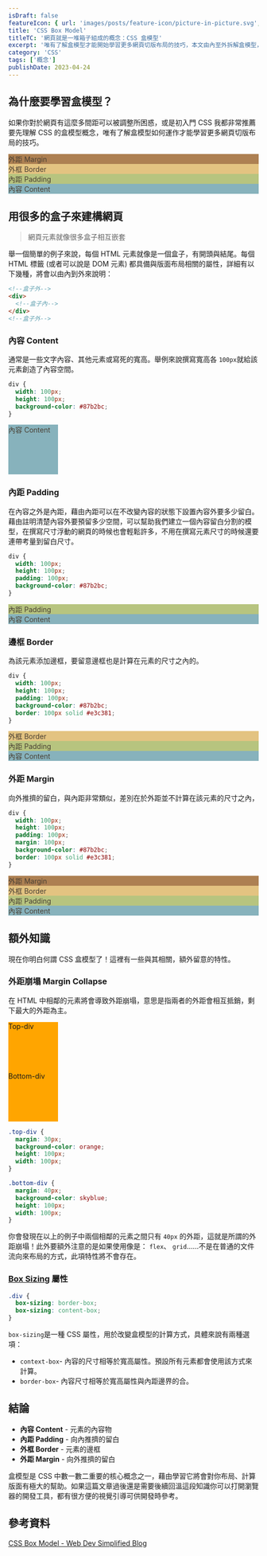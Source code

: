 ```yaml
---
isDraft: false
featureIcon: { url: 'images/posts/feature-icon/picture-in-picture.svg', alt: '一個框框內還有一個框框的符號' }
title: 'CSS Box Model'
titleTC: '網頁就是一堆箱子組成的概念：CSS 盒模型'
excerpt: '唯有了解盒模型才能開始學習更多網頁切版布局的技巧，本文由內至外拆解盒模型，並且解說相關的特性與屬性。'
category: 'CSS'
tags: ['概念']
publishDate: 2023-04-24
---
```


## 為什麼要學習盒模型？

如果你對於網頁有這麼多間距可以被調整所困惑，或是初入門 CSS 我都非常推薦要先理解 CSS 的盒模型概念，唯有了解盒模型如何運作才能學習更多網頁切版布局的技巧。

<div style="background-color: #ad8052; color: #493f33;" class="p-8 pt-0 text-center">
  <div class="p-4">外距 Margin </div>
  <div style="background-color: #e3c381" class="p-8 pt-0">
    <div class="p-4">外框 Border </div>
    <div style="background-color: #b7c47f" class="p-8 pt-0">
      <div class="p-4">內距 Padding </div>
      <div style="background-color: #87b2bc" class="p-8">
        <div class="">內容 Content </div>
      </div>
    </div>
  </div>
</div>

## 用很多的盒子來建構網頁

> 網頁元素就像很多盒子相互嵌套

舉一個簡單的例子來說，每個 HTML 元素就像是一個盒子，有開頭與結尾。每個 HTML 標籤 (或者可以說是 DOM 元素) 都具備與版面布局相關的屬性，詳細有以下幾種，將會以由內到外來說明：

```html
<!--盒子外-->
<div>
  <!--盒子內-->
</div>
<!--盒子外-->
```

### 內容 Content

通常是一些文字內容、其他元素或寫死的寬高。舉例來說撰寫寬高各 `100px`就給該元素創造了內容空間。

<div class="flex flex-wrap items-center justify-around">

```css
div {
  width: 100px;
  height: 100px;
  background-color: #87b2bc;
}
```

<div
  style="background-color: #87b2bc;  color: #493f33; width: 100px; height: 100px"
  class="flex items-center justify-center text-center"
>
  <div>內容 Content </div>
</div>

</div>

### 內距 Padding

在內容之外是內距，藉由內距可以在不改變內容的狀態下設置內容外要多少留白。藉由註明清楚內容外要預留多少空間，可以幫助我們建立一個內容留白分割的模型，在撰寫尺寸浮動的網頁的時候也會輕鬆許多，不用在撰寫元素尺寸的時候還要連帶考量到留白尺寸。

<div class="flex flex-wrap items-center justify-around">

```css
div {
  width: 100px;
  height: 100px;
  padding: 100px;
  background-color: #87b2bc;
}
```

<div style="background-color: #b7c47f; color: #493f33;" class="p-4 pt-0 text-center">
  <div>
    <div class="p-4">內距 Padding</div>
    <div style="background-color: #87b2bc" class="p-4">
      <div class="">內容 Content </div>
    </div>
  </div>
</div>

</div>

### 邊框 Border

為該元素添加邊框，要留意邊框也是計算在元素的尺寸之內的。

<div class="flex flex-wrap items-center justify-around">

```css
div {
  width: 100px;
  height: 100px;
  padding: 100px;
  background-color: #87b2bc;
  border: 100px solid #e3c381;
}
```

<div style="background-color: #e3c381; color: #493f33;" class="p-4 pt-0">
  <div class="p-4">外框 Border </div>
  <div style="background-color: #b7c47f" class="p-4 pt-0">
    <div class="p-4">內距 Padding </div>
    <div style="background-color: #87b2bc" class="p-4">
      <div class="">內容 Content </div>
    </div>
  </div>
</div>

</div>

### 外距 Margin

向外推擠的留白，與內距非常類似，差別在於外距並不計算在該元素的尺寸之內，

<div class="flex flex-wrap items-center justify-around">

```css
div {
  width: 100px;
  height: 100px;
  padding: 100px;
  margin: 100px;
  background-color: #87b2bc;
  border: 100px solid #e3c381;
}
```

<div style="background-color: #ad8052; color: #493f33;" class="p-8 pt-0 text-center">
  <div class="p-4">外距 Margin </div>
  <div style="background-color: #e3c381" class="p-8 pt-0">
    <div class="p-4">外框 Border </div>
    <div style="background-color: #b7c47f" class="p-8 pt-0">
      <div class="p-4">內距 Padding </div>
      <div style="background-color: #87b2bc" class="p-8">
        <div class="">內容 Content </div>
      </div>
    </div>
  </div>
</div>

</div>

## 額外知識

現在你明白何謂 CSS 盒模型了！這裡有一些與其相關，額外留意的特性。

### 外距崩塌 Margin Collapse

在 HTML 中相鄰的元素將會導致外距崩塌，意思是指兩者的外距會相互抵銷，剩下最大的外距為主。

<div>
  <div style="background-color: orange; height: 100px; width: 100px" class="my-4">
    <span>Top-div</span>
  </div>
  <div style="background-color: orange; height: 100px; width: 100px" class="my-8">
    <span>Bottom-div</span>
  </div>
</div>

```css
.top-div {
  margin: 30px;
  background-color: orange;
  height: 100px;
  width: 100px;
}

.bottom-div {
  margin: 40px;
  background-color: skyblue;
  height: 100px;
  width: 100px;
}
```

你會發現在以上的例子中兩個相鄰的元素之間只有 `40px` 的外距，這就是所謂的外距崩塌！此外要額外注意的是如果使用像是： `flex`、 `grid`……不是在普通的文件流向來布局的方式，此項特性將不會存在。

### [Box Sizing](https://developer.mozilla.org/en-US/docs/Web/CSS/box-sizing) 屬性

```css
.div {
  box-sizing: border-box;
  box-sizing: content-box;
}
```

`box-sizing`是一種 CSS 屬性，用於改變盒模型的計算方式，具體來說有兩種選項：

- `context-box`- 內容的尺寸相等於寬高屬性。預設所有元素都會使用該方式來計算。
- `border-box`- 內容尺寸相等於寬高屬性與內距邊界的合。

## 結論

- **內容 Content** - 元素的內容物
- **內距 Padding** - 向內推擠的留白
- **外框 Border** - 元素的邊框
- **外距 Margin** - 向外推擠的留白

盒模型是 CSS 中數一數二重要的核心概念之一，藉由學習它將會對你布局、計算版面有極大的幫助。如果這篇文章過後還是需要後續回溫這段知識你可以打開瀏覽器的開發工具，都有很方便的視覺引導可供開發時參考。

## 參考資料

[CSS Box Model - Web Dev Simplified Blog](https://blog.webdevsimplified.com/2021-12/box-model/)
